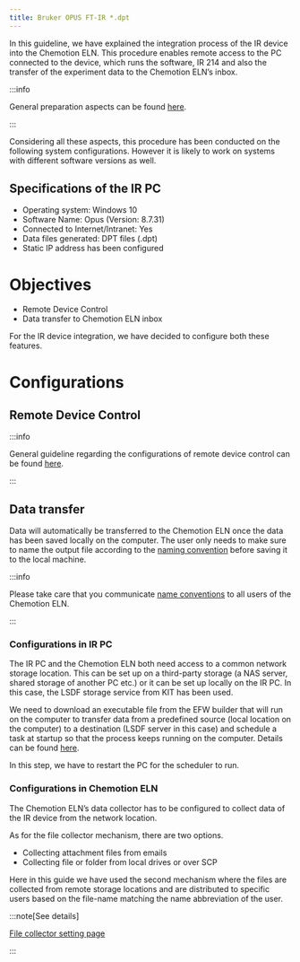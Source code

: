 ```yaml
---
title: Bruker OPUS FT-IR *.dpt
---
```


In this guideline, we have explained the integration process of the IR device into the Chemotion ELN. This procedure
enables remote access to the PC connected to the device, which runs the software, IR 214 and also the transfer of
the experiment data to the Chemotion ELN’s inbox.

:::info

General preparation aspects can be found [here](../../devices#general-preparation-aspects).

:::

Considering all these aspects, this procedure has been conducted on the following system configurations. However it is
likely to work on systems with different software versions as well.

## Specifications of the IR PC

- Operating system: Windows 10
- Software Name: Opus (Version: 8.7.31)
- Connected to Internet/Intranet: Yes
- Data files generated: DPT files (.dpt)
- Static IP address has been configured

# Objectives

- Remote Device Control
- Data transfer to Chemotion ELN inbox

For the IR device integration, we have decided to configure both these features.

# Configurations

## Remote Device Control

:::info

General guideline regarding the configurations of remote device control can be found [here](../configurations/remote_control).

:::

## Data transfer

Data will automatically be transferred to the Chemotion ELN once the data has been saved locally on the computer. The
user only needs to make sure to name the output file according to the [naming convention](../../devices#name-conventions)
before saving it to the local machine.

:::info

Please take care that you communicate [name conventions](../../devices#name-conventions) to all users of the Chemotion ELN.

:::

### Configurations in IR PC

The IR PC and the Chemotion ELN both need access to a common network storage location. This can be set up on a
third-party storage (a NAS server, shared storage of another PC etc.) or it can be set up locally on the IR PC. In this
case, the LSDF storage service from KIT has been used.

We need to download an executable file from the EFW builder that will run on the computer to transfer data from a predefined source (local location on the computer) to a destination (LSDF server in this case) and schedule a task at startup so that the process keeps running on the computer. Details can be found [here](../configurations/data_transfer).

In this step, we have to restart the PC for the scheduler to run.

### Configurations in Chemotion ELN

The Chemotion ELN’s data collector has to be configured to collect data of the IR device from the network location.

As for the file collector mechanism, there are two options.

- Collecting attachment files from emails
- Collecting file or folder from local drives or over SCP

Here in this guide we have used the second mechanism where the files are collected from remote storage locations and are
distributed to specific users based on the file-name matching the name abbreviation of the user.

:::note[See details]

[File collector setting page](../../install_configure/configuration#data-collection)

:::

